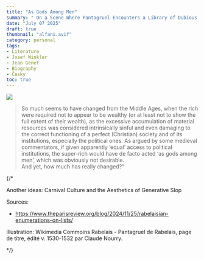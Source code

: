 ```yaml
---
title: "As Gods Among Men"
summary: " On a Scene Where Pantagruel Encounters a Library of Dubious Books..."
date: "July 07 2025"
draft: true
thumbnail: "alfani.avif"
category: personal
tags:
- Literature
- Josef Winkler
- Jean Genet
- Biography
- Česky
toc: true
---
```


![](alfani.avif)

>So much seems to have changed from the Middle Ages, when the rich were required not to appear to be wealthy (or at least not to show the full extent of their wealth), as the excessive accumulation of material resources was considered intrinsically sinful and even damaging to the correct functioning of a perfect (Christian) society and of its institutions, especially the political ones. As argued by some medieval commentators, if given apparently ‘equal’ access to political institutions, the super-rich would have de facto acted ‘as gods among men’, which was obviously not desirable.  
> And yet, how much has really changed?”




{/* 

Another ideas:
Carnival Culture and the Aesthetics of Generative Slop

Sources: 
- https://www.theparisreview.org/blog/2024/11/25/rabelaisian-enumerations-on-lists/ 

Illustration: Wikimedia Commoins
Rabelais - Pantagruel de Rabelais, page de titre, édité v. 1530-1532 par Claude Nourry.

*/}

